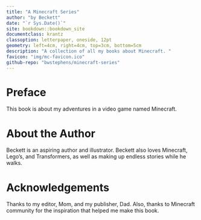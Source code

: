 ```yaml
--- 
title: "A Minecraft Series"
author: "by Beckett"
date: "`r Sys.Date()`"
site: bookdown::bookdown_site
documentclass: krantz
classoption: letterpaper, oneside, 12pt
geometry: left=4cm, right=4cm, top=3cm, bottom=5cm
description: "A collection of all my books about Minecraft. "
favicon: "img/mc-favicon.ico"
github-repo: "bwstephens/minecraft-series"
---
```


# Preface {-}

This book is about my adventures in a video game named Minecraft.

# About the Author {-}

Beckett is an aspiring author and illustrator. Beckett also loves Minecraft, Lego's, and Transformers, as well as making up endless stories while he walks.

# Acknowledgements {-}

Thanks to my editor, Mom, and my publisher, Dad. Also, thanks to Minecraft community for the inspiration that helped me make this book.
